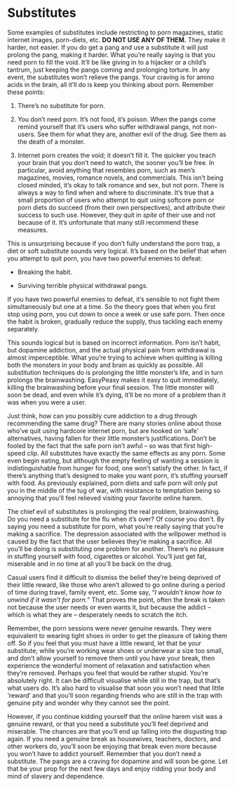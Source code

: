 # Substitutes

Some examples of substitutes include restricting to porn magazines, static internet images, porn-diets, etc. **DO NOT USE ANY OF THEM.** They make it harder, not easier. If you do get a pang and use a substitute it will just prolong the pang, making it harder. What you're really saying is that you need porn to fill the void. It'll be like giving in to a hijacker or a child's tantrum, just keeping the pangs coming and prolonging torture. In any event, the substitutes won't relieve the pangs. Your craving is for amino acids in the brain, all it'll do is keep you thinking about porn. Remember these points:

1.  There's no substitute for porn.

2.  You don't need porn. It's not food, it's poison. When the pangs come remind yourself that it's users who suffer withdrawal pangs, not non-users. See them for what they are, another evil of the drug. See them as the death of a monster.

3.  Internet porn creates the void; it doesn't fill it. The quicker you teach your brain that you don't need to watch, the sooner you'll be free. In particular, avoid anything that resembles porn, such as men's magazines, movies, romance novels, and commercials. This isn't being closed minded, it's okay to talk romance and sex, but not porn. There is always a way to find when and where to discriminate. It's true that a small proportion of users who attempt to quit using softcore porn or porn diets do succeed (from their own perspectives), and attribute their success to such use. However, they quit in *spite* of their use and not because of it. It's unfortunate that many still recommend these measures.

This is unsurprising because if you don't fully understand the porn trap, a diet or soft substitute sounds very logical. It's based on the belief that when you attempt to quit porn, you have two powerful enemies to defeat:

-   Breaking the habit.

-   Surviving terrible physical withdrawal pangs.

If you have two powerful enemies to defeat, it's sensible to not fight them simultaneously but one at a time. So the theory goes that when you first stop using porn, you cut down to once a week or use safe porn. Then once the habit is broken, gradually reduce the supply, thus tackling each enemy separately.

This sounds logical but is based on incorrect information. Porn isn't habit, but dopamine addiction, and the actual physical pain from withdrawal is almost imperceptible. What you're trying to achieve when quitting is killing both the monsters in your body and brain as quickly as possible. All substitution techniques do is prolonging the little monster's life, and in turn prolongs the brainwashing. EasyPeasy makes it easy to quit immediately, killing the brainwashing before your final session. The little monster will soon be dead, and even while it's dying, it'll be no more of a problem than it was when you were a user.

Just think, how can you possibly cure addiction to a drug through recommending the same drug? There are many stories online about those who've quit using hardcore internet porn, but are hooked on 'safe' alternatives, having fallen for their little monster's justifications. Don't be fooled by the fact that the safe porn isn't awful -- so was that first high-speed clip. All substitutes have exactly the same effects as any porn. Some even begin eating, but although the empty feeling of wanting a session is indistinguishable from hunger for food, one won't satisfy the other. In fact, if there's anything that's designed to make you want porn, it's stuffing yourself with food. As previously explained, porn diets and safe porn will only put you in the middle of the tug of war, with resistance to temptation being so annoying that you'll feel relieved visiting your favorite online harem.

The chief evil of substitutes is prolonging the real problem, brainwashing. Do you need a substitute for the flu when it's over? Of course you don't. By saying you need a substitute for porn, what you're really saying that you're making a sacrifice. The depression associated with the willpower method is caused by the fact that the user believes they're making a sacrifice. All you'll be doing is substituting one problem for another. There's no pleasure in stuffing yourself with food, cigarettes or alcohol. You'll just get fat, miserable and in no time at all you'll be back on the drug.

Casual users find it difficult to dismiss the belief they're being deprived of their little reward, like those who aren't allowed to go online during a period of time during travel, family event, etc. Some say, "*I wouldn't know how to unwind if it wasn't for porn.*" That proves the point, often the break is taken not because the user needs or even wants it, but because the addict -- which is what they are -- desperately needs to scratch the itch.

Remember, the porn sessions were never genuine rewards. They were equivalent to wearing tight shoes in order to get the pleasure of taking them off. So if you feel that you must have a little reward, let that be your substitute; while you're working wear shoes or underwear a size too small, and don't allow yourself to remove them until you have your break, then experience the wonderful moment of relaxation and satisfaction when they're removed. Perhaps you feel that would be rather stupid. You're absolutely right. It can be difficult visualise while still in the trap, but that's what users do. It's also hard to visualise that soon you won't need that little 'reward' and that you'll soon regarding friends who are still in the trap with genuine pity and wonder why they cannot see the point.

However, if you continue kidding yourself that the online harem visit was a genuine reward, or that you need a substitute you'll feel deprived and miserable. The chances are that you'll end up falling into the disgusting trap again. If you need a genuine break as housewives, teachers, doctors, and other workers do, you'll soon be enjoying that break even more because you won't have to addict yourself. Remember that you don't need a substitute. The pangs are a craving for dopamine and will soon be gone. Let that be your prop for the next few days and enjoy ridding your body and mind of slavery and dependence.

